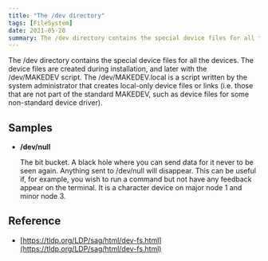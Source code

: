```yaml
---
title: "The /dev directory"
tags: [FileSystem]
date: 2021-05-28
summary: The /dev directory contains the special device files for all the devices.
---
```


The /dev directory contains the special device files for all the devices. The
device files are created during installation, and later with the /dev/MAKEDEV
script. The /dev/MAKEDEV.local is a script written by the system administrator
that creates local-only device files or links (i.e. those that are not part of
the standard MAKEDEV, such as device files for some non-standard device driver).

## Samples

- **/dev/null**

    The bit bucket. A black hole where you can send data for it never to be seen again. Anything sent to /dev/null will disappear. This can be useful if, for example, you wish to run a command but not have any feedback appear on the terminal. It is a character device on major node 1 and minor node 3.

## Reference

- [https://tldp.org/LDP/sag/html/dev-fs.html](https://tldp.org/LDP/sag/html/dev-fs.html)